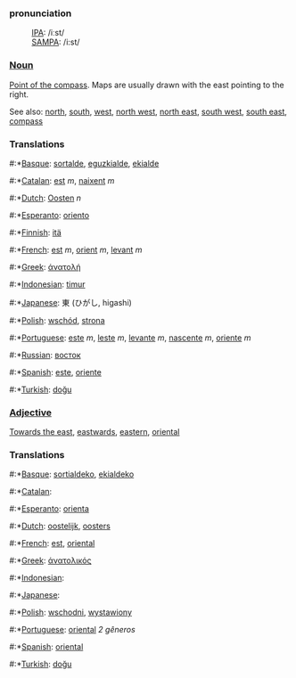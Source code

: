 ===pronunciation===
:[[International Phonetic Alphabet|IPA]]: /iːst/
:[[SAMPA]]: /i:st/

===[[Noun]]===

[[Point of the compass]]. Maps are usually drawn with the east pointing to the right.

See also: [[north]], [[south]], [[west]], [[north west]], [[north east]], [[south west]], [[south east]], [[compass]]

===Translations===
#:*[[Basque]]: [[sortalde]], [[eguzkialde]], [[ekialde]]
#:*[[Catalan]]: [[est]] ''m'', [[naixent]] ''m''
#:*[[Dutch]]: [[Oosten]] ''n''
#:*[[Esperanto]]: [[oriento]]
#:*[[Finnish]]: [[itä]]
#:*[[French]]: [[est]] ''m'', [[orient]] ''m'', [[levant]] ''m''
#:*[[Greek]]: [[άνατολή]]
#:*[[Indonesian]]: [[timur]]
#:*[[Japanese]]: 東 (ひがし, higashi)
#:*[[Polish]]: [[wschód]], [[strona]]
#:*[[Portuguese]]: [[este]] ''m'', [[leste]] ''m'', [[levante]] ''m'', [[nascente]] ''m'', [[oriente]] ''m''
#:*[[Russian]]: [[восток]]
#:*[[Spanish]]: [[este]], [[oriente]]
#:*[[Turkish]]: [[doğu]]

===[[Adjective]]===

[[Towards the east]], [[eastwards]], [[eastern]], [[oriental]]

===Translations===
#:*[[Basque]]: [[sortialdeko]], [[ekialdeko]]
#:*[[Catalan]]: [[]]
#:*[[Esperanto]]: [[orienta]]
#:*[[Dutch]]: [[oostelijk]], [[oosters]]
#:*[[French]]: [[est]], [[oriental]]
#:*[[Greek]]: [[άνατολικός]]
#:*[[Indonesian]]: [[]]
#:*[[Japanese]]: [[]]
#:*[[Polish]]: [[wschodni]], [[wystawiony]]
#:*[[Portuguese]]: [[oriental]] ''2 gêneros''
#:*[[Spanish]]: [[oriental]]
#:*[[Turkish]]: [[doğu]]